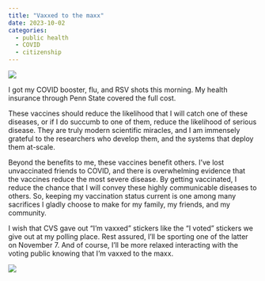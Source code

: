```yaml
---
title: "Vaxxed to the maxx"
date: 2023-10-02
categories:
  - public health
  - COVID
  - citizenship
---
```


![](https://shirtoid.com/wp-content/uploads/2021/07/Vaxxed-and-Relaxed.jpg){fig-align="center"}

I got my COVID booster, flu, and RSV shots this morning.
My health insurance through Penn State covered the full cost.

These vaccines should reduce the likelihood that I will catch one of these diseases, or if I do succumb to one of them, reduce the likelihood of serious disease.
They are truly modern scientific miracles, and I am immensely grateful to the researchers who develop them, and the systems that deploy them at-scale.

Beyond the benefits to me, these vaccines benefit others.
I've lost unvaccinated friends to COVID, and there is overwhelming evidence that the vaccines reduce the most severe disease.
By getting vaccinated, I reduce the chance that I will convey these highly communicable diseases to others.
So, keeping my vaccination status current is one among many sacrifices I gladly choose to make for my family, my friends, and my community.

I wish that CVS gave out "I'm vaxxed" stickers like the "I voted" stickers we give out at my polling place.
Rest assured, I'll be sporting one of the latter on November 7.
And of course, I'll be more relaxed interacting with the voting public knowing that I'm vaxxed to the maxx.

![](https://hyperallergic-newspack.s3.amazonaws.com/uploads/2022/11/28297346453_703accd971_k.jpg){fig-align="center"}
